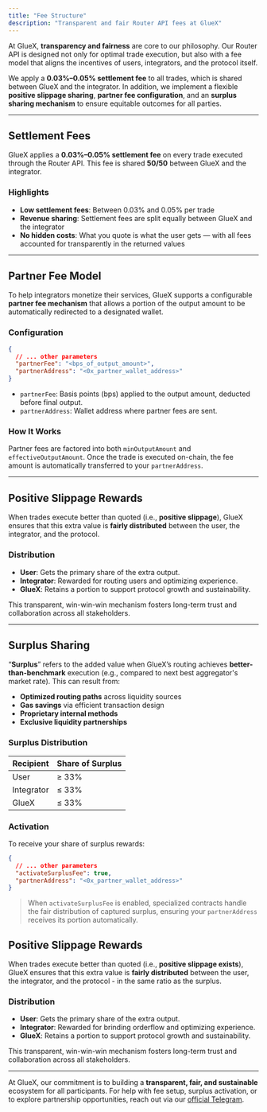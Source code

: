 ```yaml
---
title: "Fee Structure"
description: "Transparent and fair Router API fees at GlueX"
---
```


At GlueX, **transparency and fairness** are core to our philosophy. Our Router API is designed not only for optimal trade execution, but also with a fee model that aligns the incentives of users, integrators, and the protocol itself.

We apply a **0.03%–0.05% settlement fee** to all trades, which is shared between GlueX and the integrator. In addition, we implement a flexible **positive slippage sharing**, **partner fee configuration**, and an **surplus sharing mechanism** to ensure equitable outcomes for all parties.

---

## Settlement Fees

GlueX applies a **0.03%–0.05% settlement fee** on every trade executed through the Router API. This fee is shared **50/50** between GlueX and the integrator.

### Highlights

- **Low settlement fees**: Between 0.03% and 0.05% per trade
- **Revenue sharing**: Settlement fees are split equally between GlueX and the integrator
- **No hidden costs**: What you quote is what the user gets — with all fees accounted for transparently in the returned values

---

## Partner Fee Model

To help integrators monetize their services, GlueX supports a configurable **partner fee mechanism** that allows a portion of the output amount to be automatically redirected to a designated wallet.

### Configuration

```json
{
  // ... other parameters
  "partnerFee": "<bps_of_output_amount>",
  "partnerAddress": "<0x_partner_wallet_address>"
}
```

- `partnerFee`: Basis points (bps) applied to the output amount, deducted before final output.
- `partnerAddress`: Wallet address where partner fees are sent.

### How It Works

Partner fees are factored into both `minOutputAmount` and `effectiveOutputAmount`. Once the trade is executed on-chain, the fee amount is automatically transferred to your `partnerAddress`.

---

## Positive Slippage Rewards

When trades execute better than quoted (i.e., **positive slippage**), GlueX ensures that this extra value is **fairly distributed** between the user, the integrator, and the protocol.

### Distribution

- **User**: Gets the primary share of the extra output.
- **Integrator**: Rewarded for routing users and optimizing experience.
- **GlueX**: Retains a portion to support protocol growth and sustainability.

This transparent, win-win-win mechanism fosters long-term trust and collaboration across all stakeholders.

---

## Surplus Sharing 

“**Surplus**” refers to the added value when GlueX’s routing achieves **better-than-benchmark** execution (e.g., compared to next best aggregator's market rate). This can result from:

- **Optimized routing paths** across liquidity sources
- **Gas savings** via efficient transaction design
- **Proprietary internal methods**
- **Exclusive liquidity partnerships**

### Surplus Distribution

| Recipient  | Share of Surplus |
|------------|------------------|
| User       | ≥ 33%            |
| Integrator | ≤ 33%            |
| GlueX      | ≤ 33%            |


### Activation

To receive your share of surplus rewards:

```json
{
  // ... other parameters
  "activateSurplusFee": true,
  "partnerAddress": "<0x_partner_wallet_address>"
}
```

> When `activateSurplusFee` is enabled, specialized contracts handle the fair distribution of captured surplus, ensuring your `partnerAddress` receives its portion automatically.

## Positive Slippage Rewards

When trades execute better than quoted (i.e., **positive slippage exists**), GlueX ensures that this extra value is **fairly distributed** between the user, the integrator, and the protocol - in the same ratio as the surplus.

### Distribution

- **User**: Gets the primary share of the extra output.
- **Integrator**: Rewarded for brinding orderflow and optimizing experience.
- **GlueX**: Retains a portion to support protocol growth and sustainability.

This transparent, win-win-win mechanism fosters long-term trust and collaboration across all stakeholders.


---

At GlueX, our commitment is to building a **transparent, fair, and sustainable** ecosystem for all participants. For help with fee setup, surplus activation, or to explore partnership opportunities, reach out via our [official Telegram](https://t.me/+_VmO_gIrNjxiZWE0).
